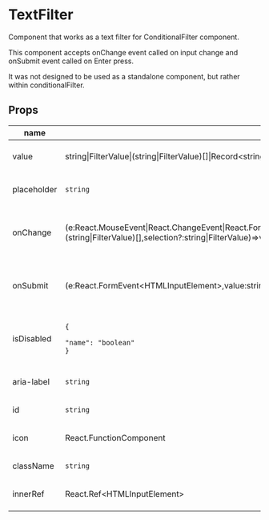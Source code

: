 
# TextFilter
Component that works as a text filter for ConditionalFilter component.

This component accepts onChange event called on input change
and onSubmit event called on Enter press.

It was not designed to be used as a standalone component, but rather within conditionalFilter.
<ExampleComponent source="TextFilter/conditional-filter-controlled.js" name="conditional filter-controlled.js" /><ExampleComponent source="TextFilter/conditional-filter.js" name="conditional filter.js" /><ExampleComponent source="TextFilter/simple-example.js" name="simple example.js" />

## Props

|name|type|default|description|
|----|----|-------|-----------|
|value|string&#124;FilterValue&#124;(string&#124;FilterValue)[]&#124;Record&lt;string,unknown&gt;|`''`|Optional text filter value.|
|placeholder|`string`||Optional text filter placeholder.|
|onChange|(e:React.MouseEvent&#124;React.ChangeEvent&#124;React.FormEvent&lt;HTMLInputElement&gt;,newSelection:string&#124;FilterValue&#124;(string&#124;FilterValue)[],selection?:string&#124;FilterValue)=&gt;void||Optional onChange event called on input change.|
|onSubmit|(e:React.FormEvent&lt;HTMLInputElement&gt;,value:string)=&gt;void|`() => undefined`|Optional onSubmit event called on Enter press.|
|isDisabled|<code>&#123;<br/><span className="default-prop-spacer"></span><span className="default-prop-spacer"></span><span className="default-prop-spacer"></span> "name": "boolean"<br />&#125;</code>|`false`|Optional input disabled state indicator.|
|aria-label|`string`||Optional aria-label value.|
|id|`string`||Optional id value.|
|icon|React.FunctionComponent||Optional icon component.|
|className|`string`||Optional className.|
|innerRef|React.Ref&lt;HTMLInputElement&gt;||Input element react ref|



